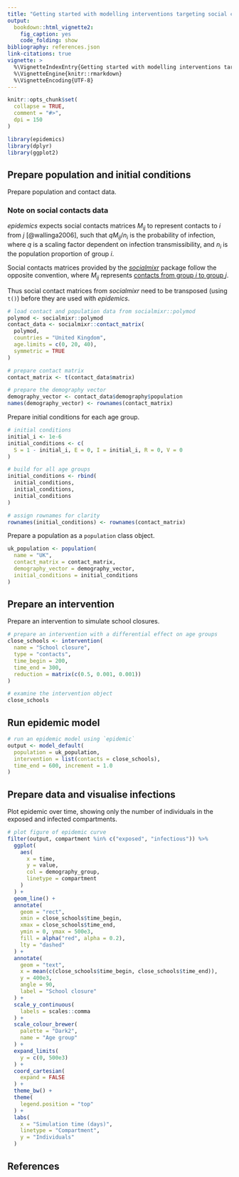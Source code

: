 ```yaml
---
title: "Getting started with modelling interventions targeting social contacts"
output:
  bookdown::html_vignette2:
    fig_caption: yes
    code_folding: show
bibliography: references.json
link-citations: true
vignette: >
  %\VignetteIndexEntry{Getting started with modelling interventions targeting social contacts}
  %\VignetteEngine{knitr::rmarkdown}
  %\VignetteEncoding{UTF-8}
---
```


```r
knitr::opts_chunk$set(
  collapse = TRUE,
  comment = "#>",
  dpi = 150
)
```

```r
library(epidemics)
library(dplyr)
library(ggplot2)
```

## Prepare population and initial conditions

Prepare population and contact data.

::: {.alert .alert-info}
### Note on social contacts data {-}

_epidemics_ expects social contacts matrices $M_{ij}$ to represent contacts to $i$ from $j$ [@wallinga2006], such that $q M_{ij} / n_i$ is the probability of infection, where $q$ is a scaling factor dependent on infection transmissibility, and $n_i$ is the population proportion of group $i$.

Social contacts matrices provided by the [_socialmixr_](https://CRAN.R-project.org/package=socialmixr) package follow the opposite convention, where $M_{ij}$ represents [contacts from group $i$ to group $j$](https://epiforecasts.io/socialmixr/articles/socialmixr.html#usage).

Thus social contact matrices from _socialmixr_ need to be transposed (using `t()`) before they are used with _epidemics_.
:::

```r
# load contact and population data from socialmixr::polymod
polymod <- socialmixr::polymod
contact_data <- socialmixr::contact_matrix(
  polymod,
  countries = "United Kingdom",
  age.limits = c(0, 20, 40),
  symmetric = TRUE
)

# prepare contact matrix
contact_matrix <- t(contact_data$matrix)

# prepare the demography vector
demography_vector <- contact_data$demography$population
names(demography_vector) <- rownames(contact_matrix)
```

Prepare initial conditions for each age group.

```r
# initial conditions
initial_i <- 1e-6
initial_conditions <- c(
  S = 1 - initial_i, E = 0, I = initial_i, R = 0, V = 0
)

# build for all age groups
initial_conditions <- rbind(
  initial_conditions,
  initial_conditions,
  initial_conditions
)

# assign rownames for clarity
rownames(initial_conditions) <- rownames(contact_matrix)
```

Prepare a population as a `population` class object.

```r
uk_population <- population(
  name = "UK",
  contact_matrix = contact_matrix,
  demography_vector = demography_vector,
  initial_conditions = initial_conditions
)
```

## Prepare an intervention

Prepare an intervention to simulate school closures.

```r
# prepare an intervention with a differential effect on age groups
close_schools <- intervention(
  name = "School closure",
  type = "contacts",
  time_begin = 200,
  time_end = 300,
  reduction = matrix(c(0.5, 0.001, 0.001))
)

# examine the intervention object
close_schools
```

## Run epidemic model

```r
# run an epidemic model using `epidemic`
output <- model_default(
  population = uk_population,
  intervention = list(contacts = close_schools),
  time_end = 600, increment = 1.0
)
```

## Prepare data and visualise infections

Plot epidemic over time, showing only the number of individuals in the exposed and infected compartments.

```r
# plot figure of epidemic curve
filter(output, compartment %in% c("exposed", "infectious")) %>%
  ggplot(
    aes(
      x = time,
      y = value,
      col = demography_group,
      linetype = compartment
    )
  ) +
  geom_line() +
  annotate(
    geom = "rect",
    xmin = close_schools$time_begin,
    xmax = close_schools$time_end,
    ymin = 0, ymax = 500e3,
    fill = alpha("red", alpha = 0.2),
    lty = "dashed"
  ) +
  annotate(
    geom = "text",
    x = mean(c(close_schools$time_begin, close_schools$time_end)),
    y = 400e3,
    angle = 90,
    label = "School closure"
  ) +
  scale_y_continuous(
    labels = scales::comma
  ) +
  scale_colour_brewer(
    palette = "Dark2",
    name = "Age group"
  ) +
  expand_limits(
    y = c(0, 500e3)
  ) +
  coord_cartesian(
    expand = FALSE
  ) +
  theme_bw() +
  theme(
    legend.position = "top"
  ) +
  labs(
    x = "Simulation time (days)",
    linetype = "Compartment",
    y = "Individuals"
  )
```

## References
